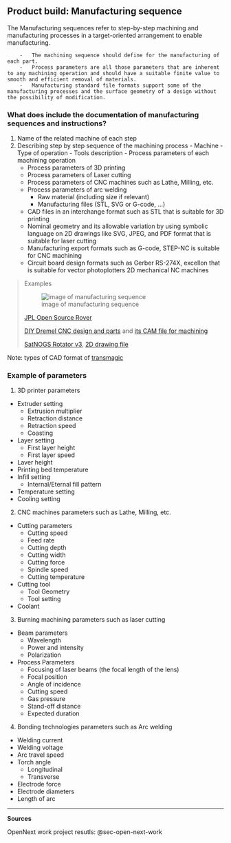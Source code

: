 ## Product build: Manufacturing sequence {#sec-product-build-manufacturing-instructions}
 

The Manufacturing sequences refer to step-by-step machining and manufacturing processes in a target-oriented arrangement to enable manufacturing.

        -   The machining sequence should define for the manufacturing of each part.
        -   Process parameters are all those parameters that are inherent to any machining operation and should have a suitable finite value to smooth and efficient removal of materials.
        -   Manufacturing standard file formats support some of the manufacturing processes and the surface geometry of a design without the possibility of modification.


      
### What does include the documentation of manufacturing sequences and instructions?
 
  1. Name of the related machine of each step
  2. Describing step by step sequence of the machining process
    - Machine
    - Type of operation
    - Tools description 
    - Process parameters of each machining operation
       - Process parameters of 3D printing
       - Process parameters of Laser cutting
       - Process parameters of CNC machines such as Lathe, Milling, etc.
       - Process parameters of arc welding
    - Raw material (including size if relevant)
    - Manufacturing files (STL, SVG or G-code, ...)
       - CAD files in an interchange format such as STL that is suitable for 3D printing 
       - Nominal geometry and its allowable variation by using symbolic language on 2D drawings like SVG, JPEG, and PDF format that is suitable for laser cutting
       - Manufacturing export formats such as G-code, STEP-NC is suitable for CNC machining
       - Circuit board design formats such as Gerber RS-274X, excellon that is suitable for vector photoplotters 2D mechanical NC machines


> Examples
>
>![image of manufacturing sequence](img/Manufacturing-sequences.jpg)
>
>[JPL Open Source Rover](https://github.com/nasa-jpl/open-source-rover/tree/master/mechanical/body_assembly#3-machiningfabrication)
>
> [DIY Dremel CNC design and parts](https://www.thingiverse.com/thing:3004773) and [its CAM file for machining](https://www.estlcam.de/)
>
> [SatNOGS Rotator v3](https://wiki.satnogs.org/SatNOGS_Rotator_v3#Specifications), [2D drawing file](https://wiki.satnogs.org/File:C1001.png)
>


Note: types of CAD format of [transmagic](https://transmagic.com/cad-formats/)

### Example of parameters
1. 3D printer parameters

-   Extruder setting
    -   Extrusion multiplier
    -   Retraction distance
    -   Retraction speed
    -   Coasting
-   Layer setting
    -   First layer height
    -   First layer speed
-   Laver height
-   Printing bed temperature
-   Infill setting
    -   Internal/Eternal fill pattern
-   Temperature setting
-   Cooling setting

2. CNC machines parameters such as Lathe, Milling, etc.

-   Cutting parameters
    -   Cutting speed
    -   Feed rate
    -   Cutting depth
    -   Cutting width
    -   Cutting force
    -   Spindle speed
    -   Cutting temperature
-   Cutting tool
    -   Tool Geometry
    -   Tool setting
-   Coolant


3. Burning machining parameters such as laser cutting

-   Beam parameters
    -   Wavelength
    -   Power and intensity
    -   Polarization
-   Process Parameters
    -   Focusing of laser beams (the focal length of the lens)
    -   Focal position
    -   Angle of incidence
    -   Cutting speed
    -   Gas pressure
    -   Stand-off distance
    -   Expected duration

4. Bonding technologies parameters such as Arc welding

-   Welding current
-   Welding voltage
-   Arc travel speed
-   Torch angle
    -   Longitudinal
    -   Transverse
-   Electrode force
-   Electrode diameters
-   Length of arc


------------------------------------------------------------------------

**Sources**

OpenNext work project resutls: @sec-open-next-work
